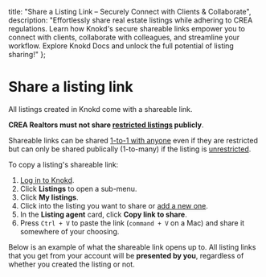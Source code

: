 
<meta name="og:title" content="Share Listings Securely with Knokd (For Real Estate Agents)" />
<meta name="og:description" content="Comply with CREA regulations & share listings seamlessly! Learn how Knokd's shareable links empower you to connect with clients & collaborate with colleagues. Explore Knokd Docs!"/>

  title: "Share a Listing Link – Securely Connect with Clients & Collaborate",
  description: "Effortlessly share real estate listings while adhering to CREA regulations. Learn how Knokd's secure shareable links empower you to connect with clients, collaborate with colleagues, and streamline your workflow. Explore Knokd Docs and unlock the full potential of listing sharing!"
};


<HeroPattern />

# Share a listing link

All listings created in Knokd come with a shareable link.

**CREA Realtors must not share [restricted listings](/listings/types-of-listings#restricted-listings) publicly**.

<Note>Shareable links can be shared [1-to-1 with anyone](/listings/1-1-sharing) even if they are restricted but can only be shared publically (1-to-many) if the listing is [unrestricted](/listings/types-of-listings#unrestricted-listings). </Note>

To copy a listing's shareable link:

1. <a href="https://app.knokd.ca/login" target="_blank">Log in to Knokd</a>.
1. Click **Listings** to open a sub-menu.
1. Click **My listings**.
1. Click into the listing you want to share or [add a new one](/listings/create-a-listing).
1. In the **Listing agent** card, click **Copy link to share**.
1. Press `Ctrl + V` to paste the link (`command + V` on a Mac) and share it somewhere of your choosing.

Below is an example of what the shareable link opens up to. All listing links that you get from your account will be **presented by you**, regardless of whether you created the listing or not.

<Screenshot 
  src="/images/screenshots/shareable-listing-link.jpg"
  alt="Shareable listing link for Knokd listings" caption="test"
/>
